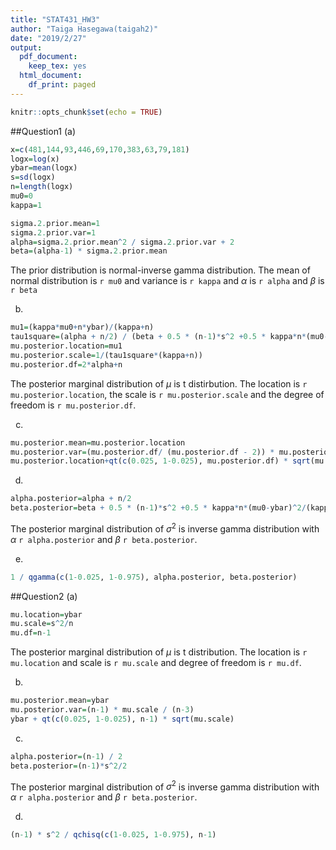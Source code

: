 ```yaml
---
title: "STAT431_HW3"
author: "Taiga Hasegawa(taigah2)"
date: "2019/2/27"
output:
  pdf_document:
    keep_tex: yes
  html_document:
    df_print: paged
---
```


```r
knitr::opts_chunk$set(echo = TRUE)
```

##Question1
(a)
```r
x=c(481,144,93,446,69,170,383,63,79,181)
logx=log(x)
ybar=mean(logx)
s=sd(logx)
n=length(logx)
mu0=0
kappa=1
```

```r
sigma.2.prior.mean=1
sigma.2.prior.var=1
alpha=sigma.2.prior.mean^2 / sigma.2.prior.var + 2
beta=(alpha-1) * sigma.2.prior.mean
```
The prior distribution is normal-inverse gamma distribution. The mean of normal distribution is `r mu0` and variance is `r kappa` and $\alpha$ is `r alpha` and $\beta$ is `r beta`

(b)
```r
mu1=(kappa*mu0+n*ybar)/(kappa+n)
tau1square=(alpha + n/2) / (beta + 0.5 * (n-1)*s^2 +0.5 * kappa*n*(mu0-ybar)^2/(kappa + n))
mu.posterior.location=mu1
mu.posterior.scale=1/(tau1square*(kappa+n))
mu.posterior.df=2*alpha+n
```

The posterior marginal distribution of $\mu$ is t distirbution. The location is `r mu.posterior.location`, the scale is `r mu.posterior.scale` and the degree of freedom is `r mu.posterior.df`.

(c)
```r
mu.posterior.mean=mu.posterior.location
mu.posterior.var=(mu.posterior.df/ (mu.posterior.df - 2)) * mu.posterior.scale
mu.posterior.location+qt(c(0.025, 1-0.025), mu.posterior.df) * sqrt(mu.posterior.scale)
```

(d)
```r
alpha.posterior=alpha + n/2
beta.posterior=beta + 0.5 * (n-1)*s^2 +0.5 * kappa*n*(mu0-ybar)^2/(kappa + n)
```

The posterior marginal distribution of $\sigma^2$ is inverse gamma distribution with $\alpha$ `r alpha.posterior` and $\beta$ `r beta.posterior`.

(e)
```r
1 / qgamma(c(1-0.025, 1-0.975), alpha.posterior, beta.posterior)
```

##Question2
(a)
```r
mu.location=ybar
mu.scale=s^2/n
mu.df=n-1
```

The posterior marginal distribution of $\mu$ is t distribution. The location is `r mu.location` and scale is `r mu.scale` and degree of freedom is `r mu.df`.

(b)
```r
mu.posterior.mean=ybar
mu.posterior.var=(n-1) * mu.scale / (n-3)
ybar + qt(c(0.025, 1-0.025), n-1) * sqrt(mu.scale)
```

(c)
```r
alpha.posterior=(n-1) / 2
beta.posterior=(n-1)*s^2/2
```

The posterior marginal distribution of $\sigma^2$ is inverse gamma distribution with $\alpha$  `r alpha.posterior` and $\beta$ `r beta.posterior`.

(d)
```r
(n-1) * s^2 / qchisq(c(1-0.025, 1-0.975), n-1)
```


